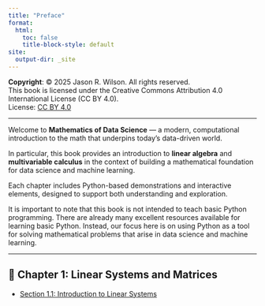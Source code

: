 ```yaml
---
title: "Preface"
format:
  html:
    toc: false
    title-block-style: default
site: 
  output-dir: _site
---
```


**Copyright**: © 2025 Jason R. Wilson. All rights reserved.  
This book is licensed under the Creative Commons Attribution 4.0 International License (CC BY 4.0).  
License: [CC BY 4.0](https://creativecommons.org/licenses/by/4.0/)

---

Welcome to **Mathematics of Data Science** — a modern, computational introduction to the math that underpins today's data-driven world.

In particular, this book provides an introduction to **linear algebra** and **multivariable calculus** in the context of building a mathematical foundation for data science and machine learning.

Each chapter includes Python-based demonstrations and interactive elements, designed to support both understanding and exploration.

It is important to note that this book is not intended to teach basic Python programming. There are already many excellent resources available for learning basic Python. Instead, our focus here is on using Python as a tool for solving mathematical problems that arise in data science and machine learning.

---

## 📘 Chapter 1: Linear Systems and Matrices

- [Section 1.1: Introduction to Linear Systems](chapter1/section1_intro_linear_systems.qmd)


